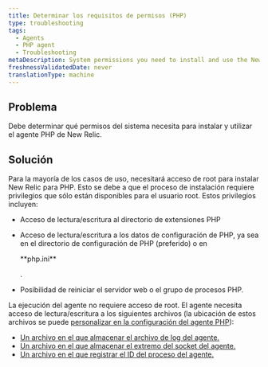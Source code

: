 ```yaml
---
title: Determinar los requisitos de permisos (PHP)
type: troubleshooting
tags:
  - Agents
  - PHP agent
  - Troubleshooting
metaDescription: System permissions you need to install and use the New Relic PHP agent.
freshnessValidatedDate: never
translationType: machine
---
```


## Problema

Debe determinar qué permisos del sistema necesita para instalar y utilizar el agente PHP de New Relic.

## Solución

Para la mayoría de los casos de uso, necesitará acceso de root para instalar New Relic para PHP. Esto se debe a que el proceso de instalación requiere privilegios que sólo están disponibles para el usuario root. Estos privilegios incluyen:

* Acceso de lectura/escritura al directorio de extensiones PHP

* Acceso de lectura/escritura a los datos de configuración de PHP, ya sea en el directorio de configuración de PHP (preferido) o en

  <DNT>
    **php.ini**
  </DNT>

  .

* Posibilidad de reiniciar el servidor web o el grupo de procesos PHP.

La ejecución del agente no requiere acceso de root. El agente necesita acceso de lectura/escritura a los siguientes archivos (la ubicación de estos archivos se puede [personalizar en la configuración del agente PHP](/docs/php/php-agent-phpini-settings)):

* [Un archivo en el que almacenar el archivo de log del agente.](/docs/php/php-agent-phpini-settings#inivar-daemon-logfile)
* [Un archivo en el que almacenar el extremo del socket del agente.](/docs/php/php-agent-phpini-settings#inivar-daemon-port)
* [Un archivo en el que registrar el ID del proceso del agente.](/docs/php/php-agent-phpini-settings#inivar-daemon-pidfile)
